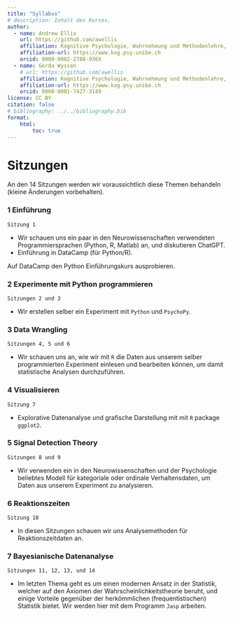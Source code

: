 ```yaml
---
title: "Syllabus"
# description: Inhalt des Kurses.
author:
  - name: Andrew Ellis
    url: https://github.com/awellis
    affiliation: Kognitive Psychologie, Wahrnehmung und Methodenlehre, Universität Bern 
    affiliation-url: https://www.kog.psy.unibe.ch
    orcid: 0000-0002-2788-936X
  - name: Gerda Wyssen
    # url: https://github.com/awellis
    affiliation: Kognitive Psychologie, Wahrnehmung und Methodenlehre, Universität Bern 
    affiliation-url: https://www.kog.psy.unibe.ch
    orcid: 0000-0001-7427-3149
license: CC BY
citation: false
# bibliography: ../../bibliography.bib
format:
    html:
        toc: true
---
```


# Sitzungen

An den 14 Sitzungen werden wir voraussichtlich diese Themen behandeln (kleine Änderungen vorbehalten).


### 1 Einführung

```Sitzung 1```

- Wir schauen uns ein paar in den Neurowissenschaften verwendeten Programmiersprachen (Python, R, Matlab) an, und diskutieren ChatGPT. 
- Einführung in DataCamp (für Python/R).


::: callout-important
Auf DataCamp den Python Einführungskurs ausprobieren.
:::



### 2 Experimente mit Python programmieren 
```Sitzungen 2 und 3```

- Wir erstellen selber ein Experiment mit `Python` und `PsychoPy`. 

### 3 Data Wrangling 
```Sitzungen 4, 5 und 6```

- Wir schauen uns an, wie wir mit `R` die Daten aus unserem selber programmierten Experiment einlesen und bearbeiten können, um damit statistische Analysen durchzuführen.


### 4 Visualisieren 
```Sitzung 7```

- Explorative Datenanalyse und grafische Darstellung mit mit `R` package `ggplot2`.


### 5 Signal Detection Theory 
```Sitzungen 8 und 9```

- Wir verwenden ein in den Neurowissenschaften und der Psychologie beliebtes Modell für kategoriale oder ordinale Verhaltensdaten, um Daten aus unserem Experiment zu analysieren. 

### 6 Reaktionszeiten 
```Sitzung 10```

- In diesen Sitzungen schauen wir uns Analysemethoden für Reaktionszeitdaten an.

### 7 Bayesianische Datenanalyse 
```Sitzungen 11, 12, 13, und 14```

- Im letzten Thema geht es um einen modernen Ansatz in der Statistik, welcher auf den Axiomen der Wahrscheinlichkeitstheorie beruht, und einige Vorteile gegenüber der herkömmlichen (frequentistischen) Statistik bietet. Wir werden hier mit dem Programm `Jasp` arbeiten.

